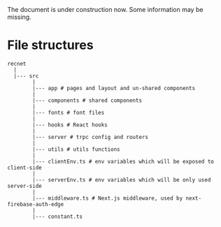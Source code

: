
<Callout type="warning" emoji="🚧">
  The document is under construction now. Some information may be missing.
</Callout>

# File structures

```
recnet
  |
  |--- src
        |
        |--- app # pages and layout and un-shared components
        |
        |--- components # shared components
        |
        |--- fonts # font files
        |
        |--- hooks # React hooks
        |
        |--- server # trpc config and routers
        |
        |--- utils # utils functions
        |
        |--- clientEnv.ts # env variables which will be exposed to client-side
        |
        |--- serverEnv.ts # env variables which will be only used server-side
        |
        |--- middleware.ts # Next.js middleware, used by next-firebase-auth-edge
        |
        |--- constant.ts
```
